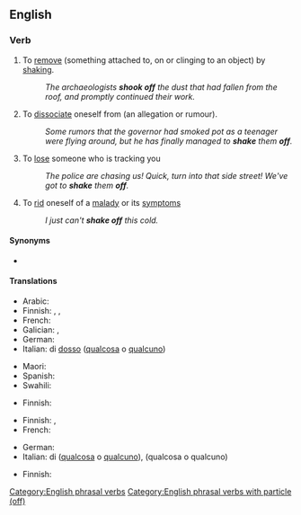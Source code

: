 ==English==

===Verb===
{{en-verb|shake<,,shook,shaken> off}}

# To [[remove]] (something attached to, on or clinging to an object) by [[shake|shaking]].
#: ''The archaeologists '''shook off''' the dust that had fallen from the roof, and promptly continued their work.''
# To [[dissociate]] oneself from (an allegation or rumour).
#: ''Some rumors that the governor had smoked pot as a teenager were flying around, but he has finally managed to '''shake''' them '''off'''.''
# To [[lose]] someone who is tracking you
#: ''The police are chasing us! Quick, turn into that side street! We've got to '''shake''' them '''off'''.''
# To [[rid]] oneself of a [[malady]] or its [[symptom]]s
#: ''I just can't '''shake off''' this cold.''

====Synonyms====
* {{l|en|forshake}}

====Translations====
{{trans-top|to remove by shaking}}
* Arabic: {{t|ar|اِنْتَفَضَ}}
* Finnish: {{t|fi|pudistella}}, {{t|fi|puistella}}, {{t|fi|karistaa}}
* French: {{t+|fr|secouer}}
* Galician: {{t|gl|sacudir}}, {{t+|gl|escudir}} {{qualifier|archaic}}
* German: {{t|de|abschütteln}}
* Italian: {{t|it|scrollarsi}} di [[dosso]] ([[qualcosa]] o [[qualcuno]])
{{trans-mid}}
* Maori: {{t|mi|ruirui}}
* Spanish: {{t+|es|sacudir}}
* Swahili: {{t|sw|kung'uta|alt=kukung'uta}}
{{trans-bottom}}

{{trans-top|to dissociate oneself from}}
* Finnish: {{t|fi|[[karistaa]] [[harteiltaan]]}}
{{trans-mid}}
{{trans-bottom}}

{{trans-top|to lose someone tracking}}
* Finnish: {{t|fi|[[karistaa]] [[kannoiltaan]]}}, {{t|fi|[[päästä]] [[karkuun]]}}
* French: {{t+|fr|semer}}
{{trans-mid}}
* German: {{t|de|abschütteln}}
* Italian: {{t+|it|liberarsi}} di ([[qualcosa]] o [[qualcuno]]), {{t+|it|seminare}} (qualcosa o qualcuno)
{{trans-bottom}}

{{trans-top|to rid oneself of a malady}}
* Finnish: {{t|fi|[[päästä]] [[eroon]]}}
{{trans-mid}}
{{trans-bottom}}

[[Category:English phrasal verbs]]
[[Category:English phrasal verbs with particle (off)]]